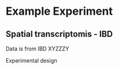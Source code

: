 # Example Experiment {#exampleexperiment}


## Spatial transcriptomis - IBD 


Data is from IBD XYZZZY

Experimental design


